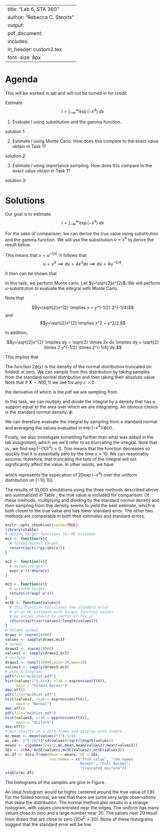 
---
title: "Lab 6, STA 360"
author: "Rebecca C. Steorts"
output: 
     pdf_document:
      includes: 
          in_header: custom2.tex
font-size: 8px
---

# Agenda

This will be worked in lab and will not be turned in for credit. 


Estimate 
$$ I = \int_{-\infty}^{\infty} \exp(-x^4) \; dx$$ 


1. Evaluate $I$ using substitution and the gamma
function.\footnote{This is not an approximation given that we can actually compute the integral exactly. We will use this exact expression when comparing to Monte Carlo and Importance sampling in the other tasks below.}

  solution 1:
  






2.  Estimate $I$ using Monte Carlo. How does this compare to the exact value obtain in Task 1?

  solution 2:
  




3.  Estimate $I$ using importance sampling. How does this compare to the exact value obtain in Task 1?

  solution 3:
  
  
  
  
  
  
  
# Solutions 

Our goal is to estimate 
$$ I = \int_{-\infty}^{\infty} \exp(-x^4) \; dx$$ 

\textbf{Actual Value (Task 1)}

For the sake of comparison, we can derive the true value using substitution and the gamma function.  We will use the substitution $u = x^4$ to derive the result below. 

This means that $x = u^{-1/4}.$ It follows that $$u = x^4 \implies du = 4 x^3 dx \implies du = 4 u^{-3/4}.$$

It then can be shown that
\begin{align*}
\int_{-\infty}^\infty \exp(-x^{-4})\,dx &= 2\int_0^\infty \exp(-x^{-4})\,dx \\
&= 2\int_0^\infty \frac{\exp(-u)}{4u^{3/4}} \, du \\
&= 2^{-1/2}\int_0^\infty u^{1/4-1}e^{-u}\,du \\
&= \frac{\Gamma(1/4)}{2} \\
&= 1.813.
\end{align*}


\textbf{Monte Carlo (Task 2)}

In this task, we perform Monte carlo. Let $y=\sqrt{2}x^{2}$.  We will perform $u$-substitution to evaluate the integral with Monte Carlo.

Note that 

$$y=\sqrt{2}x^{2} \implies  x = y^{-1/2} 2^{-1/4}$$
and $$y=\sqrt{2}x^{2} \implies  x^2 = y^2/2.$$

In addition, 

$$y=\sqrt{2}x^{2} \implies 
dy = \sqrt{2} \times 2x dx \implies 
dy = \sqrt{2} \times 2 y^{-1/2} \times 2^{-1/4} dx.$$

This implies that

\begin{align*}
I &= \int_{-\infty}^{\infty}\exp(-x^{4})\,dx \\
&=2^{-1/2} \int_{0}^{\infty}\frac{2^{1/4}\exp(-y^{2}/2)}{\sqrt{y}}\,dy \\
&=2^{-1/4} \int_{0}^{\infty}\frac{\sqrt{2\pi}\exp(-y^{2}/2)}{\sqrt{2\pi}\sqrt{y}}\,dy \\
&=2^{-1/4} \int_{0}^{\infty}\sqrt{\frac{2\pi}{y}}\phi(y)\,dy\\
&= 2^{-5/4} \int_0^\infty\sqrt{\frac{2\pi}{y}}2\phi(y)\,dy.
\end{align*}

The function $2\phi(y)$ is the density of the normal distribution truncated (or folded) at zero.  We can sample from this distribution by taking samples from the standard normal distribution and then taking their absolute value.  Note that if $X \sim N(0,1)$ we see for any $c > 0$

\begin{align*}
P(|X| < c) &= P(-c < X < c) \\
&= 2(\Phi(c) - 1/2) \\
&= 2\Phi(c) - 1,
\end{align*}

the derivative of which is the pdf we are sampling from. 

\textbf{Normal Density (Task 3)}

In this task, we can multiply and divide the integral by a density that has a support equal to the area over which we are integrating.  An obvious choice is the standard normal density, $\phi$:

\begin{align*}
\int_{-\infty}^\infty \exp(-x^4)\,dx &= \int_{-\infty}^\infty \frac{\exp(-x^4)}{\phi(x)}\phi(x)\,dx.
\end{align*}

We can therefore evaluate the integral by sampling from a standard normal and averaging the values evaluated in $\exp(-x^4)/\phi(x)$. 

\textbf{Truncating the Integral (Going Beyond the Lab Tasks)}

Finally, we also investigate sometihng further than what was asked in the lab assignment, which we we'll refer to as truncating the integral. Note that in \texttt{R}, we find $\exp(-(10)^4)=0$.  This means that the function decreases so quickly that it is essentially zero by the time $x=10$.  We can reasonably assume, therefore, that truncating the tails of the integral will not significantly affect the value.  In other words, we have

\begin{align*}
\int_{-\infty}^\infty \exp(-x^4)\,dx \approx \int_{-10}^{10}\exp(-x^4)\,dx \\
&= \int_{-10}^{10} \frac{20\exp(-x^4)}{20}\,dx,
\end{align*}

which represents the expecation of $20\exp(-x^4)$ over the uniform distribution on $[-10,10]$.  

\textbf{Comparison of Methods}
The results of 10,000 simulations using the three methods described above are summarized in Table \ref{ex1table}; the true value is included for comparison.  Of these methods, multiplying and dividing by the standard normal density and then sampling from this density seems to yield the best estimate, which is both closer to the true value and has lower standard error.  The other two methods are comparable in both their estimates and standard errors.  
\begin{table}[ht]
\centering
\begin{tabular}{rrr}
  \hline
 & Mean & SE \\ 
  \hline
True value & 1.81 &  \\ 
  Truncated Normal & 1.79 & 0.06 \\ 
  Full Normal & 1.81 & 0.01 \\ 
  Truncated Uniform & 1.78 & 0.05 \\ 
   \hline
\end{tabular}
\caption{\label{ex1table} Comparison of the Monte Carlo estimate for the value of the integral using various methods with 10,000 draws for each method.}
\end{table}


```r
knitr::opts_chunk$set(cache=TRUE)
library(xtable)
# define target functions for MC estimate
mc1 <- function(x){
  # folded normal target
  return(sqrt(2*pi/abs(x)))
}

mc2 <- function(x){
  # normal target
  exp(-x^4)/dnorm(x)
}

mc3 <- function(x){
  # uniform target
  return(20*exp(-x^4))
}
mcSE <- function(values){
  # this function calculates the standard error
  # of an MC estimate with target function values
  # eg values should be vector of f(x_i)
  return(sqrt(var(values)/length(values)))
}
# folded normal
draws <- rnorm(10000)
values <- sapply(draws,mc1)
# normal
draws2 <- rnorm(10000)
values2 <- sapply(draws2,mc2)
# uniform
draws3 <- runif(10000,min=-10,max=10)
values3 <- sapply(draws3,mc3)
# plot histograms
pdf(file="mc1hist.pdf")
hist(values*2^(-5/4), xlab = expression(f(X)),
     main = "Folded Normal")
dev.off()
pdf(file="mc2hist.pdf")
hist(values2, xlab = expression(f(X)),
     main = "Normal")
dev.off()
pdf(file="mc3hist.pdf")
hist(values3, xlab = expression(f(X)),
     main = "Uniform")
dev.off()
# put results in a data frame and display with xtable
mc.mean <- mean(values)*2^(-5/4)
mc.sd<- 2^(-10/4)*sd(values)/sqrt(length(values))
means <- c(gamma(1/4)/2,mc.mean,mean(values2),mean(values3))
SEs <- c(NA, mcSE(values),mcSE(values2),mcSE(values3))
mc.df <- data.frame(Mean = means, SE = SEs, 
                    row.names = c("True value", "row.names
                                  Normal", "Full Normal",  
                                  "Truncated Uniform"))
xtable(mc.df)
```

The histograms of the samples are give in Figure \ref{ex1hist}.
\begin{figure}[!ht]
\centering
\includegraphics[width = .3\textwidth]{mc1hist.pdf}
\includegraphics[width = .3\textwidth]{mc2hist.pdf}
\includegraphics[width = .3\textwidth]{mc3hist.pdf}
\caption{\label{ex1hist} Histograms for the various Monte Carlo simulations.}
\end{figure}
An ideal histogram would be highly centered around the true value of 1.81.  For the folded normal, we see that there are some very large observations that skew the distribution.  The normal method also results in a strange histogram, with values concentrated near the edges.  The uniform has many values close to zero and a large number near 20.  The values near 20 result from draws that are close to zero ($20e^0=20$).  None of these histograms suggest that the standard error will be low.  

